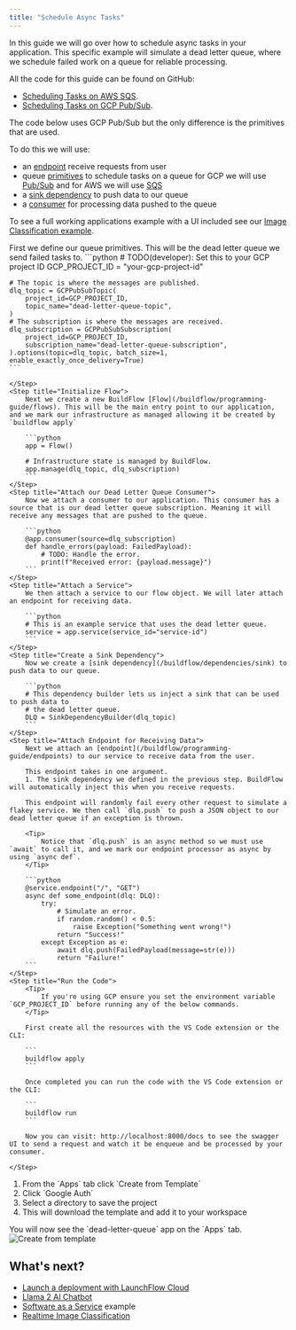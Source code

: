 ```yaml
---
title: "Schedule Async Tasks"
---
```


In this guide we will go over how to schedule async tasks in your application. This specific example will simulate a dead letter queue, where we schedule failed work on a queue for reliable processing.

All the code for this guide can be found on GitHub:
- [Scheduling Tasks on AWS SQS](https://github.com/launchflow/buildflow-templates/tree/main/samples/dead-letter-queue-sqs).
- [Scheduling Tasks on GCP Pub/Sub](https://github.com/launchflow/buildflow-templates/tree/main/samples/dead-letter-queue-pubsub).

<Note>
    The code below uses GCP Pub/Sub but the only difference is the primitives that are used.
</Note>


To do this we will use:
- an [endpoint](/buildflow/programming-guide/endpoints) receive requests from user
- queue [primitives](/buildflow/programming-guide/primitives) to schedule tasks on a queue for GCP we will use [Pub/Sub](/buildflow/primitives/gcp/pubsub) and for AWS we will use [SQS](/buildflow/primitives/aws/sqs)
- a [sink dependency](/buildflow/dependencies/sink) to push data to our queue
- a [consumer](/buildflow/programming-guide/consumers) for processing data pushed to the queue

To see a full working applications example with a UI included see our [Image Classification example](/buildflow/examples/image-classification).

<Steps>
    <Step title="Define our Resources">
    First we define our queue primitives. This will be the dead letter queue we send failed tasks to.
    ```python
    # TODO(developer): Set this to your GCP project ID
    GCP_PROJECT_ID = "your-gcp-project-id"

    # The topic is where the messages are published.
    dlq_topic = GCPPubSubTopic(
        project_id=GCP_PROJECT_ID,
        topic_name="dead-letter-queue-topic",
    )
    # The subscription is where the messages are received.
    dlq_subscription = GCPPubSubSubscription(
        project_id=GCP_PROJECT_ID,
        subscription_name="dead-letter-queue-subscription",
    ).options(topic=dlq_topic, batch_size=1, enable_exactly_once_delivery=True)
    ```

    </Step>
    <Step title="Initialize Flow">
        Next we create a new BuildFlow [Flow](/buildflow/programming-guide/flows). This will be the main entry point to our application, and we mark our infrastructure as managed allowing it be created by `buildflow apply`

        ```python
        app = Flow()

        # Infrastructure state is managed by BuildFlow.
        app.manage(dlq_topic, dlq_subscription)
        ```
    </Step>
    <Step title="Attach our Dead Letter Queue Consumer">
        Now we attach a consumer to our application. This consumer has a source that is our dead letter queue subscription. Meaning it will receive any messages that are pushed to the queue.

        ```python
        @app.consumer(source=dlq_subscription)
        def handle_errors(payload: FailedPayload):
            # TODO: Handle the error.
            print(f"Received error: {payload.message}")
        ```
    </Step>
    <Step title="Attach a Service">
        We then attach a service to our flow object. We will later attach an endpoint for receiving data.

        ```python
        # This is an example service that uses the dead letter queue.
        service = app.service(service_id="service-id")
        ```
    </Step>
    <Step title="Create a Sink Dependency">
        Now we create a [sink dependency](/buildflow/dependencies/sink) to push data to our queue.

        ```python
        # This dependency builder lets us inject a sink that can be used to push data to
        # the dead letter queue.
        DLQ = SinkDependencyBuilder(dlq_topic)
        ```
    </Step>
    <Step title="Attach Endpoint for Receiving Data">
        Next we attach an [endpoint](/buildflow/programming-guide/endpoints) to our service to receive data from the user.

        This endpoint takes in one argument.
        1. The sink dependency we defined in the previous step. BuildFlow will automatically inject this when you receive requests.

        This endpoint will randomly fail every other request to simulate a flakey service. We then call `dlq.push` to push a JSON object to our dead letter queue if an exception is thrown.

        <Tip>
            Notice that `dlq.push` is an async method so we must use `await` to call it, and we mark our endpoint processor as async by using `async def`.
        </Tip>

        ```python
        @service.endpoint("/", "GET")
        async def some_endpoint(dlq: DLQ):
            try:
                # Simulate an error.
                if random.random() < 0.5:
                    raise Exception("Something went wrong!")
                return "Success!"
            except Exception as e:
                await dlq.push(FailedPayload(message=str(e)))
                return "Failure!"
        ```
    </Step>
    <Step title="Run the Code">
        <Tip>
            If you're using GCP ensure you set the environment variable `GCP_PROJECT_ID` before running any of the below commands.
        </Tip>

        First create all the resources with the VS Code extension or the CLI:

        ```
        buildflow apply
        ```

        Once completed you can run the code with the VS Code extension or the CLI:

        ```
        buildflow run
        ```

        Now you can visit: http://localhost:8000/docs to see the swagger UI to send a request and watch it be enqueue and be processed by your consumer.

    </Step>
</Steps>

<div className="grid sm:grid-cols-2">
    <div>
        <ol>
            <li>From the `Apps` tab click `Create from Template`</li>
            <li>Click `Google Auth`</li>
            <li>Select a directory to save the project</li>
            <li>This will download the template and add it to your workspace</li>
        </ol>
        <Tip>
            You will now see the `dead-letter-queue` app on the `Apps` tab.
        </Tip>
    </div>
    <div>
        <Frame className="tailwind styles sm:hidden">
            <img style={{maxHeight: "500px", margin: 0}} alt="Create from template"src="/images/dead-letter-queue-template.png"/>
        </Frame>
    </div>
</div>

## What's next?

- [Launch a deployment with LaunchFlow Cloud](/launchflow-cloud/user-guides/launch-a-deployment)
- [Llama 2 AI Chatbot](/buildflow/examples/llama2-ai-chatbot)
- [Software as a Service](/buildflow/examples/saas) example
- [Realtime Image Classification](/buildflow/tutorial)